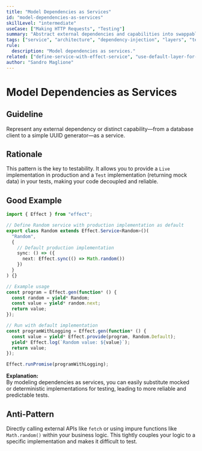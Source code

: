 ```yaml
---
title: "Model Dependencies as Services"
id: "model-dependencies-as-services"
skillLevel: "intermediate"
useCase: ["Making HTTP Requests", "Testing"]
summary: "Abstract external dependencies and capabilities into swappable, testable services using Effect's dependency injection system."
tags: ["service", "architecture", "dependency-injection", "layers", "testing", "decoupling"]
rule:
  description: "Model dependencies as services."
related: ["define-service-with-effect-service", "use-default-layer-for-tests"]
author: "Sandro Maglione"
---
```


# Model Dependencies as Services

## Guideline

Represent any external dependency or distinct capability—from a database client to a simple UUID generator—as a service.

## Rationale

This pattern is the key to testability. It allows you to provide a `Live` implementation in production and a `Test` implementation (returning mock data) in your tests, making your code decoupled and reliable.

## Good Example

```typescript
import { Effect } from "effect";

// Define Random service with production implementation as default
export class Random extends Effect.Service<Random>()(
  "Random",
  {
    // Default production implementation
    sync: () => ({
      next: Effect.sync(() => Math.random())
    })
  }
) {}

// Example usage
const program = Effect.gen(function* () {
  const random = yield* Random;
  const value = yield* random.next;
  return value;
});

// Run with default implementation
const programWithLogging = Effect.gen(function* () {
  const value = yield* Effect.provide(program, Random.Default);
  yield* Effect.log(`Random value: ${value}`);
  return value;
});

Effect.runPromise(programWithLogging);
```

**Explanation:**  
By modeling dependencies as services, you can easily substitute mocked or deterministic implementations for testing, leading to more reliable and predictable tests.

## Anti-Pattern

Directly calling external APIs like `fetch` or using impure functions like `Math.random()` within your business logic. This tightly couples your logic to a specific implementation and makes it difficult to test.
